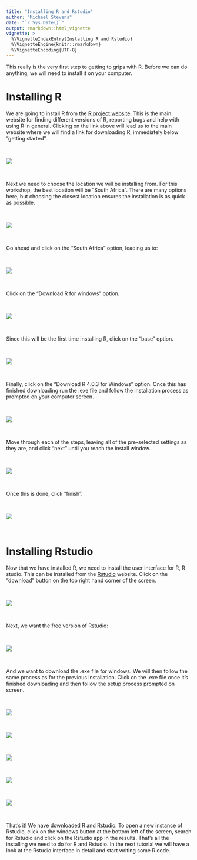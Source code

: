 ```yaml
---
title: "Installing R and Rstudio"
author: "Michael Stevens"
date: "`r Sys.Date()`"
output: rmarkdown::html_vignette
vignette: >
  %\VignetteIndexEntry{Installing R and Rstudio}
  %\VignetteEngine{knitr::rmarkdown}
  %\VignetteEncoding{UTF-8}
---
```


This really is the very first step to getting to grips with R. Before we can do anything, we will need to install it on your computer.  

# Installing R 

We are going to install R from the [R project website](https://www.r-project.org/). This is the main website for finding different versions of R, reporting bugs and help with using R in general. Clicking on the link above will lead us to the main website where we will find a link for downloading R, immediately below "getting started".  

\  

![](https://github.com/Michael-Stevens-27/Rgeoprofile/raw/workshop/docs/articles/images/R_landing.png)

\  

Next we need to choose the location we will be installing from. For this workshop, the best location will be "South Africa". There are many options here, but choosing the closest location ensures the installation is as quick as possible.  

\  

![](https://github.com/Michael-Stevens-27/Rgeoprofile/raw/workshop/docs/articles/images/R_mirrors.png)

\  

Go ahead and click on the "South Africa" option, leading us to:


\  

![](https://github.com/Michael-Stevens-27/Rgeoprofile/raw/workshop/docs/articles/images/R_choose_windows.png)

\  

Click on the "Download R for windows" option. 

\  

![](https://github.com/Michael-Stevens-27/Rgeoprofile/raw/workshop/docs/articles/images/R_base.png)

\  

Since this will be the first time installing R, click on the "base" option. 

\  

![](https://github.com/Michael-Stevens-27/Rgeoprofile/raw/workshop/docs/articles/images/R_for_windows.png)

\  

Finally, click on the "Download R 4.0.3 for Windows" option. Once this has finished downloading run the .exe file and follow the installation process as prompted on your computer screen. 

\  

![](https://github.com/Michael-Stevens-27/Rgeoprofile/raw/workshop/docs/articles/images/R_install.png)

\  

Move through each of the steps, leaving all of the pre-selected settings as they are, and click "next" until you reach the install window. 

\  

![](https://github.com/Michael-Stevens-27/Rgeoprofile/raw/workshop/docs/articles/images/R_installing.png)

\  

Once this is done, click "finish". 

\  

![](https://github.com/Michael-Stevens-27/Rgeoprofile/raw/workshop/docs/articles/images/R_installing.png)

\  

# Installing Rstudio

Now that we have installed R, we need to install the user interface for R, R studio. This can be installed from the [Rstudio](https://rstudio.com/) website. Click on the "download" button on the top right hand corner of the screen.

\  

![](https://github.com/Michael-Stevens-27/Rgeoprofile/raw/workshop/docs/articles/images/Rstudio_landing.png)

\  

Next, we want the free version of Rstudio:  

\  

![](https://github.com/Michael-Stevens-27/Rgeoprofile/raw/workshop/docs/articles/images/Rstudio_version.png)

\  

And we want to download the .exe file for windows. We will then follow the same process as for the previous installation. Click on the .exe file once it's finished downloading and then follow the setup process prompted on screen. 

\  

![](https://github.com/Michael-Stevens-27/Rgeoprofile/raw/workshop/docs/articles/images/Rstudio_download.png)

\  

![](https://github.com/Michael-Stevens-27/Rgeoprofile/raw/workshop/docs/articles/images/Rstudio_install.png)

\  

![](https://github.com/Michael-Stevens-27/Rgeoprofile/raw/workshop/docs/articles/images/Rstudio_setup.png)

\  

![](https://github.com/Michael-Stevens-27/Rgeoprofile/raw/workshop/docs/articles/images/Rstudio_installing.png)

\  

![](https://github.com/Michael-Stevens-27/Rgeoprofile/raw/workshop/docs/articles/images/Rstudio_finish.png)

\  

That's it! We have downloaded R and Rstudio. To open a new instance of Rstudio, click on the windows button at the bottom left of the screen, search for Rstudio and click on the Rstudio app in the results. That's all the installing we need to do for R and Rstudio. In the next tutorial we will have a look at the Rstudio interface in detail and start writing some R code.
